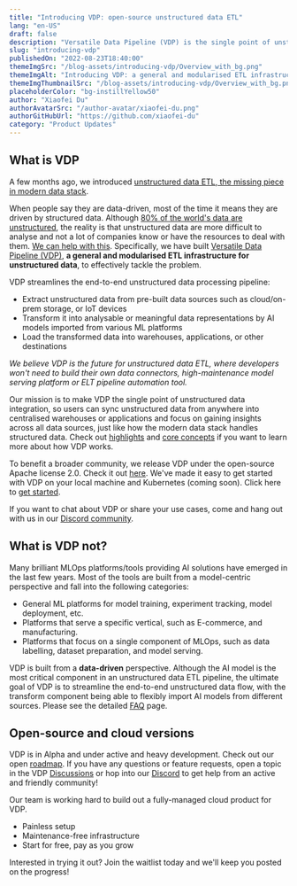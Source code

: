 ```yaml
---
title: "Introducing VDP: open-source unstructured data ETL"
lang: "en-US"
draft: false
description: "Versatile Data Pipeline (VDP) is the single point of unstructured data integration, where users can sync unstructured data from anywhere into centralised warehouses or applications, just like how the modern data stack handles structured data."
slug: "introducing-vdp"
publishedOn: "2022-08-23T18:40:00"
themeImgSrc: "/blog-assets/introducing-vdp/Overview_with_bg.png"
themeImgAlt: "Introducing VDP: a general and modularised ETL infrastructure for unstructured data"
themeImgThumbnailSrc: "/blog-assets/introducing-vdp/Overview_with_bg.png"
placeholderColor: "bg-instillYellow50"
author: "Xiaofei Du"
authorAvatarSrc: "/author-avatar/xiaofei-du.png"
authorGitHubUrl: "https://github.com/xiaofei-du"
category: "Product Updates"
---
```


## What is VDP

A few months ago, we introduced [unstructured data ETL, the missing piece in modern data stack](https://blog.instill.tech/unstructured-data-etl/?utm_source=blog&utm_medium=link&utm_campaign=introducing-vdp).

When people say they are data-driven, most of the time it means they are driven by structured data. Although [80% of the world's data are unstructured](https://www.analyticsinsight.net/the-future-of-data-revolution-will-be-unstructured-data/), the reality is that unstructured data are more difficult to analyse and not a lot of companies know or have the resources to deal with them. [We can help with this](https://blog.instill.tech/why-instill-ai-exists/?utm_source=blog&utm_medium=link&utm_campaign=introducing-vdp). Specifically, we have built [Versatile Data Pipeline (VDP)](http://go.instill.tech/4em2l4), **a general and modularised ETL infrastructure for unstructured data**, to effectively tackle the problem.

<CtaButton
  text="🎉 Check out VDP on GitHub "
  link="http://go.instill.tech/4em2l4"
/>

VDP streamlines the end-to-end unstructured data processing pipeline:

- Extract unstructured data from pre-built data sources such as cloud/on-prem storage, or IoT devices
- Transform it into analysable or meaningful data representations by AI models imported from various ML platforms
- Load the transformed data into warehouses, applications, or other destinations

_We believe VDP is the future for unstructured data ETL, where developers won't need to build their own data connectors, high-maintenance model serving platform or ELT pipeline automation tool._

Our mission is to make VDP the single point of unstructured data integration, so users can sync unstructured data from anywhere into centralised warehouses or applications and focus on gaining insights across all data sources, just like how the modern data stack handles structured data. Check out [highlights](https://www.instill.tech/docs/start-here/getting-started?utm_source=blog&utm_medium=link&utm_campaign=introducing-vdp) and [core concepts](https://www.instill.tech/docs/core-concepts/overview?utm_source=blog&utm_medium=link&utm_campaign=introducing-vdp) if you want to learn more about how VDP works.

To benefit a broader community, we release VDP under the open-source Apache license 2.0. Check it out [here](https://github.com/instill-ai/vdp/blob/main/LICENSE). We've made it easy to get started with VDP on your local machine and Kubernetes (coming soon). Click here to [get started](https://www.instill.tech/docs/start-here/getting-started?utm_source=blog&utm_medium=link&utm_campaign=introducing-vdp).

If you want to chat about VDP or share your use cases, come and hang out with us in our [Discord community](http://go.instill.tech/4ey9lz).

## What is VDP not?

Many brilliant MLOps platforms/tools providing AI solutions have emerged in the last few years. Most of the tools are built from a model-centric perspective and fall into the following categories:

- General ML platforms for model training, experiment tracking, model deployment, etc.
- Platforms that serve a specific vertical, such as E-commerce, and manufacturing.
- Platforms that focus on a single component of MLOps, such as data labelling, dataset preparation, and model serving.

VDP is built from a **data-driven** perspective. Although the AI model is the most critical component in an unstructured data ETL pipeline, the ultimate goal of VDP is to streamline the end-to-end unstructured data flow, with the transform component being able to flexibly import AI models from different sources. Please see the detailed [FAQ](https://www.instill.tech/docs/start-here/faq?utm_source=blog&utm_medium=link&utm_campaign=introducing-vdp) page.

## Open-source and cloud versions

VDP is in Alpha and under active and heavy development. Check out our open [roadmap](https://www.instill.tech/docs/start-here/roadmap?utm_source=blog&utm_medium=link&utm_campaign=introducing-vdp). If you have any questions or feature requests, open a topic in the VDP [Discussions](https://github.com/instill-ai/vdp/discussions) or hop into our [Discord](http://go.instill.tech/4ey9lz) to get help from an active and friendly community!

Our team is working hard to build out a fully-managed cloud product for VDP.

- Painless setup
- Maintenance-free infrastructure
- Start for free, pay as you grow

Interested in trying it out? Join the waitlist today and we'll keep you posted on the progress!

<CtaButton
  text="🚀 Join the Instill Cloud waitlist"
  link="https://www.instill.tech/get-access/?utm_source=blog&utm_medium=link&utm_campaign=introducing-vdp"
/>
